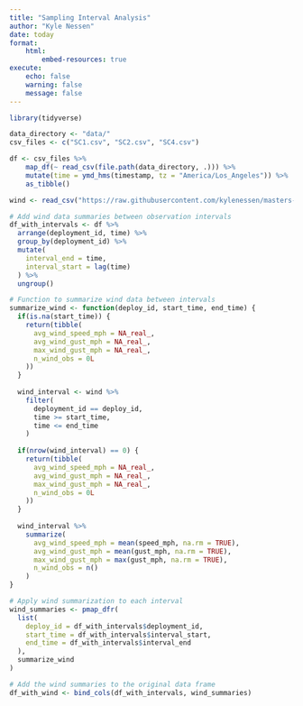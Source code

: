 ```yaml
---
title: "Sampling Interval Analysis"
author: "Kyle Nessen"
date: today
format: 
    html:
        embed-resources: true
execute:
    echo: false
    warning: false
    message: false
---
```


```r
library(tidyverse)

data_directory <- "data/"
csv_files <- c("SC1.csv", "SC2.csv", "SC4.csv")

df <- csv_files %>%
    map_df(~ read_csv(file.path(data_directory, .))) %>%
    mutate(time = ymd_hms(timestamp, tz = "America/Los_Angeles")) %>%
    as_tibble()

wind <- read_csv("https://raw.githubusercontent.com/kylenessen/masters-wind-data/main/vsfb/vsfb_wind_data.csv")

# Add wind data summaries between observation intervals
df_with_intervals <- df %>%
  arrange(deployment_id, time) %>%
  group_by(deployment_id) %>%
  mutate(
    interval_end = time,
    interval_start = lag(time)
  ) %>%
  ungroup()

# Function to summarize wind data between intervals
summarize_wind <- function(deploy_id, start_time, end_time) {
  if(is.na(start_time)) {
    return(tibble(
      avg_wind_speed_mph = NA_real_,
      avg_wind_gust_mph = NA_real_,
      max_wind_gust_mph = NA_real_,
      n_wind_obs = 0L
    ))
  }
  
  wind_interval <- wind %>%
    filter(
      deployment_id == deploy_id,
      time >= start_time,
      time <= end_time
    )
  
  if(nrow(wind_interval) == 0) {
    return(tibble(
      avg_wind_speed_mph = NA_real_,
      avg_wind_gust_mph = NA_real_,
      max_wind_gust_mph = NA_real_, 
      n_wind_obs = 0L
    ))
  }
  
  wind_interval %>%
    summarize(
      avg_wind_speed_mph = mean(speed_mph, na.rm = TRUE),
      avg_wind_gust_mph = mean(gust_mph, na.rm = TRUE),
      max_wind_gust_mph = max(gust_mph, na.rm = TRUE),
      n_wind_obs = n()
    )
}

# Apply wind summarization to each interval
wind_summaries <- pmap_dfr(
  list(
    deploy_id = df_with_intervals$deployment_id,
    start_time = df_with_intervals$interval_start,
    end_time = df_with_intervals$interval_end
  ),
  summarize_wind
)

# Add the wind summaries to the original data frame
df_with_wind <- bind_cols(df_with_intervals, wind_summaries)
```


